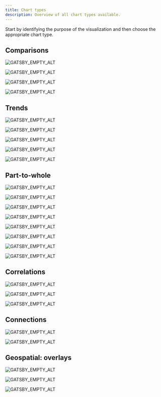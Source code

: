 ```yaml
---
title: Chart types
description: Overview of all chart types available.
---
```



<PageDescription>

Start by identifying the purpose of the visualization and then choose the
appropriate chart type.

</PageDescription>

## Comparisons

<Row className="overview-card-group">
<Column  colMax={3} colXl={3} colLg={4} colMd={4} colSm={2} noGutterSm >
 <OverviewCard
    title="Simple bar"
    href="/data-visualization/simple-charts#bar-(simple)"
    >

![GATSBY_EMPTY_ALT](images/bar.svg)

</OverviewCard>
</Column>
<Column  colMax={3} colXl={3} colLg={4} colMd={4} colSm={2} noGutterSm >
 <OverviewCard
    title="Grouped bar"
    href="/data-visualization/simple-charts#bar-(grouped)"
    >

![GATSBY_EMPTY_ALT](images/bargrouped.svg)

</OverviewCard>
</Column>
<Column  colMax={3} colXl={3} colLg={4} colMd={4} colSm={2} noGutterSm >
 <OverviewCard
    title="Bubble"
    href="/data-visualization/simple-charts#bubble"
    >

![GATSBY_EMPTY_ALT](images/bubble.svg)

</OverviewCard>
</Column>
<Column  colMax={3} colXl={3} colLg={4} colMd={4} colSm={2} noGutterSm >
 <OverviewCard
    title="Radar"
	href="/data-visualization/simple-charts#radar"
    >

![GATSBY_EMPTY_ALT](images/radar.svg)

</OverviewCard>
</Column>
</Row>

## Trends

<Row className="overview-card-group">
<Column  colMax={3} colXl={3} colLg={4} colMd={4} colSm={2} noGutterSm >
 <OverviewCard
    title="Line"
    href="/data-visualization/simple-charts#line"
    >

![GATSBY_EMPTY_ALT](images/line.svg)

</OverviewCard>
</Column>
<Column  colMax={3} colXl={3} colLg={4} colMd={4} colSm={2} noGutterSm >
 <OverviewCard
    title="Area"
    href="/data-visualization/simple-charts#area-(simple)"
    >

![GATSBY_EMPTY_ALT](images/area.svg)

</OverviewCard>
</Column>

<Column  colMax={3} colXl={3} colLg={4} colMd={4} colSm={2} noGutterSm >
 <OverviewCard
    title="Boxplot"
    href="/data-visualization/simple-charts#boxplot"
    >

![GATSBY_EMPTY_ALT](images/boxplot.svg)

</OverviewCard>
</Column>

<Column  colMax={3} colXl={3} colLg={4} colMd={4} colSm={2} noGutterSm >
 <OverviewCard
    title="Histogram"
	disabled
    >

![GATSBY_EMPTY_ALT](images/histogram.svg)

</OverviewCard>
</Column>
<Column  colMax={3} colXl={3} colLg={4} colMd={4} colSm={2} noGutterSm >
 <OverviewCard
    title="Stream"
	disabled
    >

![GATSBY_EMPTY_ALT](images/stream.svg)

</OverviewCard>
</Column>
</Row>

## Part-to-whole

<Row className="overview-card-group">
<Column  colMax={3} colXl={3} colLg={4} colMd={4} colSm={2} noGutterSm >
 <OverviewCard
    title="Donut"
    href="/data-visualization/simple-charts#donut"
    >

![GATSBY_EMPTY_ALT](images/donut.svg)

</OverviewCard>
</Column>
<Column  colMax={3} colXl={3} colLg={4} colMd={4} colSm={2} noGutterSm >
 <OverviewCard
    title="Pie"
    href="/data-visualization/simple-charts#pie"
    >

![GATSBY_EMPTY_ALT](images/pie.svg)

</OverviewCard>
</Column>

<Column  colMax={3} colXl={3} colLg={4} colMd={4} colSm={2} noGutterSm >
 <OverviewCard
    title="Stacked bar"
    href="/data-visualization/simple-charts/#bar-(stacked)"
    >

![GATSBY_EMPTY_ALT](images/stacked-bar-horizontal.svg)

</OverviewCard>
</Column>
<Column  colMax={3} colXl={3} colLg={4} colMd={4} colSm={2} noGutterSm >
 <OverviewCard
    title="Stacked area"
    href="/data-visualization/simple-charts/#area-(stacked)"
    >

![GATSBY_EMPTY_ALT](images/areastack.svg)

</OverviewCard>
</Column>
<Column  colMax={3} colXl={3} colLg={4} colMd={4} colSm={2} noGutterSm >
<OverviewCard
   title="Meter"
   href="/data-visualization/simple-charts/#meter"
   >

![GATSBY_EMPTY_ALT](images/meter.svg)

</OverviewCard>
</Column>

<Column  colMax={3} colXl={3} colLg={4} colMd={4} colSm={2} noGutterSm >
<OverviewCard
   title="Gauge"
   href="/data-visualization/simple-charts/#gauge"
   >

![GATSBY_EMPTY_ALT](images/gauge.svg)

</OverviewCard>
</Column>

<Column  colMax={3} colXl={3} colLg={4} colMd={4} colSm={2} noGutterSm>
 <OverviewCard
    title="Tree map"
    href="/data-visualization/complex-charts#tree-maps"
    >

![GATSBY_EMPTY_ALT](images/treemap.svg)

</OverviewCard>
</Column>

<Column  colMax={3} colXl={3} colLg={4} colMd={4} colSm={2} noGutterSm >
 <OverviewCard
    title="Wordcloud"
    href="/data-visualization/simple-charts#wordcloud"
    >

![GATSBY_EMPTY_ALT](images/wordcloud.svg)

</OverviewCard>
</Column>

</Row>

## Correlations

<Row className="overview-card-group">
<Column  colMax={3} colXl={3} colLg={4} colMd={4} colSm={2} noGutterSm>
 <OverviewCard
    title="Scatter"
    href="/data-visualization/simple-charts#scatter"
    >

![GATSBY_EMPTY_ALT](images/scatter.svg)

</OverviewCard>
</Column>
<Column  colMax={3} colXl={3} colLg={4} colMd={4} colSm={2} noGutterSm >
 <OverviewCard
    title="Heat map"
    href="/data-visualization/complex-charts#heat-maps"	       
    tag="Design only"
    >

![GATSBY_EMPTY_ALT](images/heatmap.svg)

</OverviewCard>
</Column>
<Column  colMax={3} colXl={3} colLg={4} colMd={4} colSm={2} noGutterSm >
 <OverviewCard
    title="Parallel coordinates"
    href="/data-visualization/complex-charts#parallel-coordinates"	       
    tag="Design only"
    >

![GATSBY_EMPTY_ALT](images/parallel.svg)

</OverviewCard>
</Column>
</Row>

## Connections

<Row className="overview-card-group">
<Column  colMax={3} colXl={3} colLg={4} colMd={4} colSm={2} noGutterSm >
 <OverviewCard
    title="Alluvial diagram"
    href="/data-visualization/complex-charts#alluvialsankey-diagrams"
    tag="Design only"
    >

![GATSBY_EMPTY_ALT](images/alluvial.svg)

</OverviewCard>
</Column>
<Column  colMax={3} colXl={3} colLg={4} colMd={4} colSm={2} noGutterSm >
 <OverviewCard
    title="Network diagram"
    href="/data-visualization/complex-charts#network-diagrams"
    tag="Design only"
    >

![GATSBY_EMPTY_ALT](images/treediagram.svg)

</OverviewCard>
</Column>
</Row>

## Geospatial: overlays

<Row className="overview-card-group">
<Column  colMax={3} colXl={3} colLg={4} colMd={4} colSm={2} noGutterSm >
 <OverviewCard
    title="Choropleth map"
    href="/data-visualization/complex-charts#geographic-overlays"
    tag="Design only"
    >

![GATSBY_EMPTY_ALT](images/geo-choropleth.svg)

</OverviewCard>
</Column>
<Column  colMax={3} colXl={3} colLg={4} colMd={4} colSm={2} noGutterSm >
 <OverviewCard
    title="Proportional symbol"
    href="/data-visualization/complex-charts#proportional-symbol-map"
    tag="Design only"
    >

![GATSBY_EMPTY_ALT](images/geo-proportion.svg)

</OverviewCard>
</Column>
<Column  colMax={3} colXl={3} colLg={4} colMd={4} colSm={2} noGutterSm >
 <OverviewCard
    title="Connecting lines"
    href="/data-visualization/complex-charts#connection-map"
    tag="Design only"
    >

![GATSBY_EMPTY_ALT](images/geo-connection.svg)

</OverviewCard>
</Column>
</Row>
